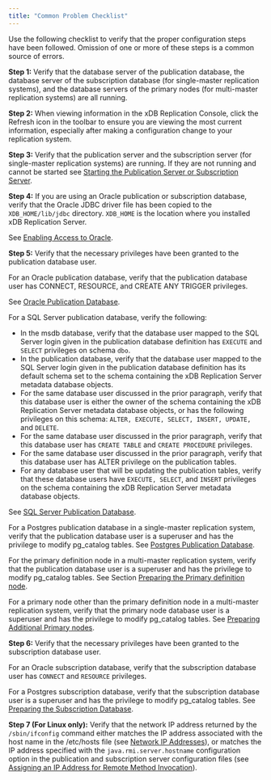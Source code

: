 ```yaml
---
title: "Common Problem Checklist"
---
```


<div id="common_problems_checklist" class="registered_link"></div>

Use the following checklist to verify that the proper configuration steps have been followed. Omission of one or more of these steps is a common source of errors.

**Step 1:** Verify that the database server of the publication database, the database server of the subscription database (for single-master replication systems), and the database servers of the primary nodes (for multi-master replication systems) are all running.

**Step 2:** When viewing information in the xDB Replication Console, click the Refresh icon in the toolbar to ensure you are viewing the most current information, especially after making a configuration change to your replication system.

**Step 3:** Verify that the publication server and the subscription server (for single-master replication systems) are running. If they are not running and cannot be started see [Starting the Publication Server or Subscription Server](04_troubleshooting_areas/#start_pub_or_sub_server).

**Step 4:** If you are using an Oracle publication or subscription database, verify that the Oracle JDBC driver file has been copied to the `XDB_HOME/lib/jdbc` directory. `XDB_HOME` is the location where you installed xDB Replication Server.

See [Enabling Access to Oracle](../../05_smr_operation/01_prerequisites/03_enable_access_to_database/#enable_access_to_oracle).

**Step 5:** Verify that the necessary privileges have been granted to the publication database user.

For an Oracle publication database, verify that the publication database user has CONNECT, RESOURCE, and CREATE ANY TRIGGER privileges.

See [Oracle Publication Database](../../05_smr_operation/01_prerequisites/04_preparing_pub_database/#oracle_pub_database).

For a SQL Server publication database, verify the following:

-   In the msdb database, verify that the database user mapped to the SQL Server login given in the publication database definition has `EXECUTE` and `SELECT` privileges on schema `dbo`.
-   In the publication database, verify that the database user mapped to the SQL Server login given in the publication database definition has its default schema set to the schema containing the xDB Replication Server metadata database objects.
-   For the same database user discussed in the prior paragraph, verify that this database user is either the owner of the schema containing the xDB Replication Server metadata database objects, or has the following privileges on this schema: `ALTER, EXECUTE, SELECT, INSERT, UPDATE,` and `DELETE`.
-   For the same database user discussed in the prior paragraph, verify that this database user has `CREATE TABLE` and `CREATE PROCEDURE` privileges.
-   For the same database user discussed in the prior paragraph, verify that this database user has ALTER privilege on the publication tables.
-   For any database user that will be updating the publication tables, verify that these database users have `EXECUTE, SELECT`, and `INSERT` privileges on the schema containing the xDB Replication Server metadata database objects.

See [SQL Server Publication Database](../../05_smr_operation/01_prerequisites/04_preparing_pub_database/#sql_server_pub_db).

For a Postgres publication database in a single-master replication system, verify that the publication database user is a superuser and has the privilege to modify pg_catalog tables. See [Postgres Publication Database](../../05_smr_operation/01_prerequisites/04_preparing_pub_database/#postgres_pub_db).

For the primary definition node in a multi-master replication system, verify that the publication database user is a superuser and has the privilege to modify pg_catalog tables. See Section [Preparing the Primary definition node](../../06_mmr_operation/01_pre_steps/#prepare_pdn).

For a primary node other than the primary definition node in a multi-master replication system, verify that the primary node database user is a superuser and has the privilege to modify pg_catalog tables. See [Preparing Additional Primary nodes](../../06_mmr_operation/01_pre_steps/#prepare_add_pdn).

**Step 6:** Verify that the necessary privileges have been granted to the subscription database user.

For an Oracle subscription database, verify that the subscription database user has `CONNECT` and `RESOURCE` privileges.

For a Postgres subscription database, verify that the subscription database user is a superuser and has the privilege to modify pg_catalog tables. See [Preparing the Subscription Database](../../05_smr_operation/01_prerequisites/05_preparing_sub_database/#preparing_sub_database).

**Step 7 (For Linux only):** Verify that the network IP address returned by the `/sbin/ifconfig` command either matches the IP address associated with the host name in the /etc/hosts file (see [Network IP Addresses](../../05_smr_operation/01_prerequisites/06_verifying_host_accessibility/#network_ip)), or matches the IP address specified with the `java.rmi.server.hostname` configuration option in the publication and subscription server configuration files (see [Assigning an IP Address for Remote Method Invocation](../04_miscellaneous_xdb_processing_topics/01_publications_and_subscriptions_server_conf_options/07_assign_ip_adress_for_rmi/#assign_ip_adress_for_rmi)).
